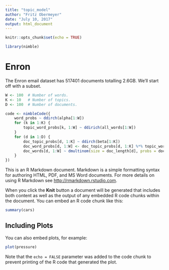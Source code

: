 ```yaml
---
title: "topic_model"
author: "Fritz Obermeyer"
date: "July 10, 2017"
output: html_document
---
```


```r
knitr::opts_chunk$set(echo = TRUE)
```

```r
library(nimble)
```

# Enron

The Enron email dataset has 517401 documents totalling 2.6GB.
We'll start off with a subset.

```r
W <- 100  # Number of words.
K <- 10   # Number of topics.
D <- 100  # Number of documents.

code <- nimbleCode({
    word_probs ~ ddirch(alpha[1:W])
    for (k in 1:K) {
        topic_word_probs[k, 1:W] ~ ddirich(all_words[1:W])
    }
    for (d in 1:D) {
        doc_topic_probs[d, 1:K] ~ ddirch(beta[1:K])
        doc_word_probs[d, 1:W] <- doc_topic_probs[d, 1:K] %*% topic_word_probs
        doc_words[d, 1:W] ~ dmultinom(size = doc_length[d], probs = doc_word_probs[d, 1:W])
    }
})
```

This is an R Markdown document. Markdown is a simple formatting syntax for authoring HTML, PDF, and MS Word documents. For more details on using R Markdown see <http://rmarkdown.rstudio.com>.

When you click the **Knit** button a document will be generated that includes both content as well as the output of any embedded R code chunks within the document. You can embed an R code chunk like this:

```r
summary(cars)
```

## Including Plots

You can also embed plots, for example:

```r
plot(pressure)
```

Note that the `echo = FALSE` parameter was added to the code chunk to prevent printing of the R code that generated the plot.
